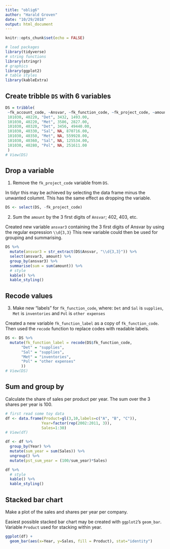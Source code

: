 ```yaml
---
title: "oblig6"
author: "Harald Groven"
date: "10/29/2018"
output: html_document
---
```


```r
knitr::opts_chunk$set(echo = FALSE)

# load packages
library(tidyverse)
# string functions 
library(stringr)
# graphics 
library(ggplot2)
# table styles 
library(kableExtra)
```


## Create tribble `DS` with 6 variables 

```r
DS = tribble(
 ~fk_account_code, ~Ansvar, ~fk_function_code, ~fk_project_code, ~amount,
 101030, 40220, "Det", 3432, 1493.00,
 101030, 40220, "Met", 3586, 2827.00,
 101030, 40320, "Det", 3456, 49440.00,
 101030, 40330, "Sal", NA, 870716.00,
 101030, 40350, "Met", NA, 559928.00,
 101030, 40360, "Sal", NA, 125534.00,
 101030, 40280, "Pol", NA, 251611.00
 )
# View(DS)
```

## Drop a variable

1) Remove the `fk_project_code` variable from `DS`.

In tidyr this may be achieved by selecting the data frame minus the unwanted columnt. This has the same effect as dropping the variable. 

```r
DS <- select(DS, -fk_project_code)
```

2) Sum the `amount` by the 3 first digits of `Ansvar`; 402, 403, etc.

Created new variable `ansvar3` containing the 3 first digits of Ansvar by using the regular expression `\\d{3,3}`
This new variable could then be used for grouping and summarising. 

```r

DS %>% 
  mutate(ansvar3 = str_extract(DS$Ansvar, "\\d{3,3}")) %>% 
  select(ansvar3, amount) %>% 
  group_by(ansvar3) %>% 
  summarise(sum = sum(amount)) %>% 
  # style   
  kable() %>%
  kable_styling()
```

## Recode values 

3) Make new "labels" for `fk_function_code`, where:
        `Det` and `Sal` is `supplies`,
        `Met` is `inventories` and
        `Pol` is `other expenses`
        
Created a new variable `fk_function_label` as a copy of `fk_function_code`. Then used the `recode` function to replace codes with readable labels. 

```r

DS <- DS %>%
  mutate(fk_function_label = recode(DS$fk_function_code, 
       "Det" = "supplies", 
       "Sal" = "supplies",
       "Met" = "inventories", 
       "Pol" = "other expenses"
       ))
# View(DS)
```



## Sum and group by 

Calculate the share of sales per product per year. The sum over the 3 shares per year is 100.

```r
# first read some toy data 
df <- data.frame(Product=gl(3,10,labels=c("A", "B", "C")),
                Year=factor(rep(2002:2011, 3)),
                Sales=1:30)
# View(df)

df <- df %>% 
  group_by(Year) %>% 
  mutate(sum_year = sum(Sales)) %>% 
  ungroup() %>%
  mutate(pst_sum_year = (100/sum_year)*Sales) 

df %>% 
  # style   
  kable() %>%
  kable_styling()

```

## Stacked bar chart

Make a plot of the sales and shares per year per company.

Easiest possible stacked bar chart may be created with `ggplot2`'s `geom_bar`. Variable `Product` used for stacking within year. 

```r

ggplot(df) + 
  geom_bar(aes(x=Year, y=Sales, fill = Product), stat="identity")

```

